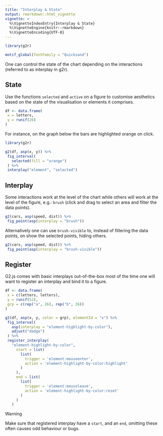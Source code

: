 ```yaml
---
title: "Interplay & State"
output: rmarkdown::html_vignette
vignette: >
  %\VignetteIndexEntry{Interplay & State}
  %\VignetteEngine{knitr::rmarkdown}
  %\VignetteEncoding{UTF-8}
---
```


```r
library(g2r)

motif_global(fontFamily = "Quicksand")
```

One can control the state of the chart depending on the interactions (referred to as interplay in g2r).

## State

Use the functions `selected` and `active` on a figure to customise aesthetics based on the state of the visualisation or elements it comprises.

```r
df <- data.frame(
 x = letters,
 y = runif(26)
)
```

For instance, on the graph below the bars are highlighted orange on click.

```r
library(g2r)

g2(df, asp(x, y)) %>%
 fig_interval(
   selected(fill = "orange")
 ) %>% 
 interplay("element", "selected")
```

## Interplay

Some interactions work at the level of the chart while others will work at the level of the figure, e.g.: `brush` (click and drag to select an area and filter the data points).

```r
g2(cars, asp(speed, dist)) %>% 
 fig_point(asp(interplay = "brush"))
```

Alternatively one can use `brush-visible` to, instead of filtering the data points, on show the selected points, hiding others.

```r
g2(cars, asp(speed, dist)) %>% 
 fig_point(asp(interplay = "brush-visible"))
```

## Register

G2.js comes with basic interplays out-of-the-box most of the time one will want to register an interplay and bind it to a figure.

```r
df <- data.frame(
 x = c(letters, letters),
 y = runif(52),
 grp = c(rep("a", 26), rep("b", 26))
)

g2(df, asp(x, y, color = grp), elementId = "x") %>% 
 fig_interval(
   asp(interplay = "element-highlight-by-color"),
   adjust("dodge")
 ) %>%  
 register_interplay(
   "element-highlight-by-color",
     start = list(
       list(
         trigger = 'element:mouseenter', 
         action = 'element-highlight-by-color:highlight'
       )
     ),
     end = list(
       list(
         trigger = 'element:mouseleave', 
         action = 'element-highlight-by-color:reset'
       )
     )
   )
```

<div class="panel panel-warning">
<div class="panel-heading">Warning</div>
<div class="panel-body">
Make sure that registered interplay have a `start`, and an `end`, omitting these often causes odd behaviour or bugs.
</div>
</div>
